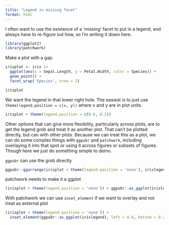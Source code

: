 ```yaml
---
title: "Legend in missing facet"
format: html
---
```


I often want to use the existence of a 'missing' facet to put in a legend, and always have to re-figure out how, so I'm writing it down here.

```r
library(ggplot2)
library(patchwork)
```

Make a plot with a gap.

```r
irisplot <- iris |> 
  ggplot(aes(x = Sepal.Length, y = Petal.Width, color = Species)) +
  geom_point() +
  facet_wrap('Species', nrow = 2)

irisplot
```

We want the legend in that lower right hole. The easiest is to just use `theme(legend.position = c(x, y))` where x and y are in plot units.

```r
irisplot + theme(legend.position = c(0.6, 0.2))
```

Other options that can give more flexibility, particularly across plots, are to get the legend grob and treat it as another plot. That can't be plotted directly, but can with other plots. Because we can treat this as a plot, we can do some complex things with `ggpubr` and `patchwork`, including overlaying it into that spot or using it across figures or subsets of figures. Though here we just do something simple to demo.

`ggpubr` can use the grob directly

```r
ggpubr::ggarrange(irisplot + theme(legend.position = 'none'), irislegend)
```

patchwork needs to make it a ggplot

```r
(irisplot + theme(legend.position = 'none')) + ggpubr::as_ggplot(irislegend)
```

With patchwork we can use `inset_element` if we want to overlay and not treat as external plot

```r
(irisplot + theme(legend.position = 'none')) + 
  inset_element(ggpubr::as_ggplot(irislegend), left = 0.6, bottom = 0.2, right = 0.8, top = 0.4)
```
